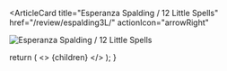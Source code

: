 <ArticleCard
  title="Esperanza Spalding / 12 Little Spells"
  href="/review/espalding3L/"
  actionIcon="arrowRight"
>

![Esperanza Spalding / 12 Little Spells](../../images/cd/espalding3L.png) 

</ArticleCard>

  return (
    <>
      {children}
    </>
  );
}